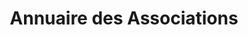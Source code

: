 ---
layout: ../../../layouts/AssoSort.astro
title: "Annuaire des Associations"
typeFilter: artistique
affiliationFilter: celsa
---
